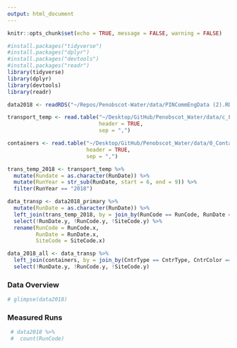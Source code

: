 ```yaml
---
output: html_document
---
```

```r
knitr::opts_chunk$set(echo = TRUE, message = FALSE, warning = FALSE)
```

```r
#install.packages("tidyverse")
#install.packages("dplyr")
#install.packages("devtools")
#install.packages("readr")
library(tidyverse)
library(dplyr)
library(devtools)
library(readr)
```

```r
data2018 <- readRDS("~/Repos/Penobscot-Water/data/PINCommEngData (2).RData")

transport_temp <- read.table("~/Desktop/GitHub/Penobscot_Water/data/c_FieldTransportTemps.txt",
                             header = TRUE,
                             sep = ",")

containers <- read.table("~/Desktop/GitHub/Penobscot_Water/data/0_ContainerMgmt.txt",
                         header = TRUE,
                         sep = ",")
```

```r
trans_temp_2018 <- transport_temp %>% 
  mutate(Rundate = as.character(RunDate)) %>% 
  mutate(RunYear = str_sub(RunDate, start = 6, end = 9)) %>% 
  filter(RunYear == "2018")

data_transp <- data2018_primary %>% 
  mutate(RunDate = as.character(RunDate)) %>% 
  left_join(trans_temp_2018, by = join_by(RunCode == RunCode, RunDate == RunDate, SiteCode == SiteCode), keep = TRUE, relationship = "many-to-many") %>% 
  select(!RunDate.y, !RunCode.y, !SiteCode.y) %>% 
  rename(RunCode = RunCode.x,
         RunDate = RunDate.x, 
         SiteCode = SiteCode.x)

data_2018_all <- data_transp %>% 
  left_join(containers, by = join_by(CntrType == CntrType, CntrColor == CntrColor, CntrVol == CntrVol, SampleFilterMethod == SampleFilterMethod, ContainerCode == ContainerCode, ContainerAbbrev == ContainerAbbrev)) %>% 
  select(!RunDate.y, !RunCode.y, !SiteCode.y)
```


### Data Overview 
```r
# glimpse(data2018)
```

### Measured Runs
```r
 # data2018 %>% 
 #  count(RunCode)
```
